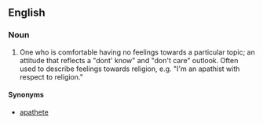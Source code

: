 ==English==

===Noun===
{{en-noun}}

# {{rfquote-sense}} One who is comfortable having no feelings towards a particular topic; an attitude that reflects a "dont' know" and "don't care" outlook.  Often used to describe feelings towards religion, e.g. "I'm an apathist with respect to religion."

====Synonyms====
* [[apathete]]